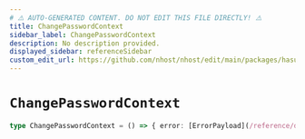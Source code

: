 ```yaml
---
# ⚠️ AUTO-GENERATED CONTENT. DO NOT EDIT THIS FILE DIRECTLY! ⚠️
title: ChangePasswordContext
sidebar_label: ChangePasswordContext
description: No description provided.
displayed_sidebar: referenceSidebar
custom_edit_url: https://github.com/nhost/nhost/edit/main/packages/hasura-auth-js/src/machines/change-password.ts#L9
---
```


# `ChangePasswordContext`

```ts
type ChangePasswordContext = () => { error: [ErrorPayload](/reference/docgen/javascript/auth/types/error-payload) | null }
```
